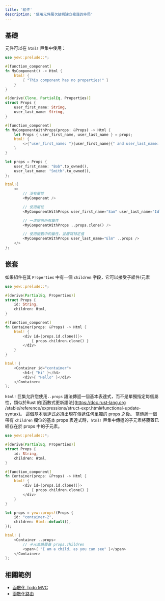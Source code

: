 ```yaml
---
title: '組件'
description: '使用元件層次結構建立複雜的佈局'
---
```


## 基礎

元件可以在 `html!` 巨集中使用：

```rust
use yew::prelude::*;

#[function_component]
fn MyComponent() -> Html {
    html! {
        { "This component has no properties!" }
    }
}

#[derive(Clone, PartialEq, Properties)]
struct Props {
    user_first_name: String,
    user_last_name: String,
}

#[function_component]
fn MyComponentWithProps(props: &Props) -> Html {
    let Props { user_first_name, user_last_name } = props;
    html! {
        <>{"user_first_name: "}{user_first_name}{" and user_last_name: "}{user_last_name}</>
    }
}

let props = Props {
    user_first_name: "Bob".to_owned(),
    user_last_name: "Smith".to_owned(),
};

html!{
    <>
        // 沒有屬性
        <MyComponent />

        // 使用屬性
        <MyComponentWithProps user_first_name="Sam" user_last_name="Idle" />

        // 一次提供所有屬性
        <MyComponentWithProps ..props.clone() />

        // 使用變數中的屬性，並覆寫特定值
        <MyComponentWithProps user_last_name="Elm" ..props />
    </>
};
```

## 嵌套

如果組件在其 `Properties` 中有一個 `children` 字段，它可以接受子組件/元素

```rust title="parent.rs"
use yew::prelude::*;

#[derive(PartialEq, Properties)]
struct Props {
    id: String,
    children: Html,
}

#[function_component]
fn Container(props: &Props) -> Html {
    html! {
        <div id={props.id.clone()}>
            { props.children.clone() }
        </div>
    }
}

html! {
    <Container id="container">
        <h4>{ "Hi" }</h4>
        <div>{ "Hello" }</div>
    </Container>
};
```

`html!` 巨集允許您使用`..props` 語法傳遞一個基本表達式，而不是單獨指定每個屬性，類似於Rust 的[函數式更新語法](https://doc.rust-lang.org /stable/reference/expressions/struct-expr.html#functional-update-syntax)。
這個基本表達式必須出現在傳遞任何單獨的 props 之後。
當傳遞一個帶有 `children` 欄位的基本 props 表達式時，`html!` 巨集中傳遞的子元素將覆蓋已經存在於 props 中的子元素。

```rust
use yew::prelude::*;

#[derive(PartialEq, Properties)]
struct Props {
    id: String,
    children: Html,
}

#[function_component]
fn Container(props: &Props) -> Html {
    html! {
        <div id={props.id.clone()}>
            { props.children.clone() }
        </div>
    }
}

let props = yew::props!(Props {
    id: "container-2",
    children: Html::default(),
});

html! {
    <Container ..props>
        // 子元素將覆蓋 props.children
        <span>{ "I am a child, as you can see" }</span>
    </Container>
};
```

## 相關範例

-   [函數化 Todo MVC](https://github.com/yewstack/yew/tree/master/examples/function_todomvc)
-   [函數化路由](https://github.com/yewstack/yew/tree/master/examples/function_router)
